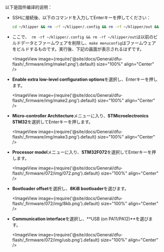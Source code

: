 以下是固件编译的说明：
* SSHに接続後、以下のコマンドを入力してEnterキーを押してください：

    ```bash
    cd ~/klipper && rm -rf ~/klipper/.config && rm -rf ~/klipper/out && make menuconfig
    ```

* ここで、` rm -rf ~/klipper/.config && rm -rf ~/klipper/out`は以前のビルドデータとファームウェアを削除し、`make menuconfig`はファームウェアをビルドするものです。実行後、下記の画面が表示されるはずです。

    <ImageView image={require('@site/docs/General/dfu-flash/_firmware/img/make1.png').default} size="100%" align="Center" />

* **Enable extra low-level configuration options**を選択し、Enterキーを押します。

    <ImageView image={require('@site/docs/General/dfu-flash/_firmware/img/make2.png').default} size="100%" align="Center" />

* **Micro-controller Architecture**メニューに入り、**STMicroelectronics STM32**を選択してEnterキーを押します。

    <ImageView image={require('@site/docs/General/dfu-flash/_firmware/img/make3.png').default} size="100%" align="Center" />

* **Processor model**メニューに入り、**STM32F072**を選択してEnterキーを押します。

    <ImageView image={require('@site/docs/General/dfu-flash/_firmware/072/img/072.png').default} size="100%" align="Center" />

* **Bootloader offset**を選択し、**8KiB bootloader**を選びます。

    <ImageView image={require('@site/docs/General/dfu-flash/_firmware/072/img/8kb.png').default} size="100%" align="Center" />

* **Communication interface**を選択し、**USB (on PA11/PA12)**を選びます。

    <ImageView image={require('@site/docs/General/dfu-flash/_firmware/072/img/usb.png').default} size="100%" align="Center" />